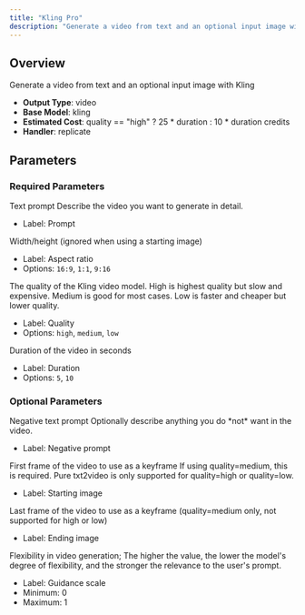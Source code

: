 ```yaml
---
title: "Kling Pro"
description: "Generate a video from text and an optional input image with Kling"
---
```


## Overview

Generate a video from text and an optional input image with Kling

- **Output Type**: video
- **Base Model**: kling
- **Estimated Cost**: quality == "high" ? 25 * duration : 10 * duration credits
- **Handler**: replicate

## Parameters

### Required Parameters

<ParamField body="prompt" type="string" required>
  Text prompt

  <Tip>
    Describe the video you want to generate in detail.
  </Tip>

  - Label: Prompt
</ParamField>

<ParamField body="aspect_ratio" type="string" required default="1:1">
  Width/height (ignored when using a starting image)

  - Label: Aspect ratio
  - Options: `16:9`, `1:1`, `9:16`
</ParamField>

<ParamField body="quality" type="string" required default="medium">
  The quality of the Kling video model.

  <Tip>
    High is highest quality but slow and expensive. Medium is good for most cases. Low is faster and cheaper but lower quality.
  </Tip>

  - Label: Quality
  - Options: `high`, `medium`, `low`
</ParamField>

<ParamField body="duration" type="integer" required default={5}>
  Duration of the video in seconds

  - Label: Duration
  - Options: `5`, `10`
</ParamField>

### Optional Parameters

<ParamField body="negative_prompt" type="string">
  Negative text prompt

  <Tip>
    Optionally describe anything you do *not* want in the video.
  </Tip>

  - Label: Negative prompt
</ParamField>

<ParamField body="start_image" type="image">
  First frame of the video to use as a keyframe

  <Tip>
    If using quality=medium, this is required. Pure txt2video is only supported for quality=high or quality=low.
  </Tip>

  - Label: Starting image
</ParamField>

<ParamField body="end_image" type="image">
  Last frame of the video to use as a keyframe (quality=medium only, not supported for high or low)

  - Label: Ending image
</ParamField>

<ParamField body="cfg_scale" type="float" default={0.5}>
  Flexibility in video generation; The higher the value, the lower the model's degree of flexibility, and the stronger the relevance to the user's prompt.

  - Label: Guidance scale
  - Minimum: 0
  - Maximum: 1
</ParamField>
